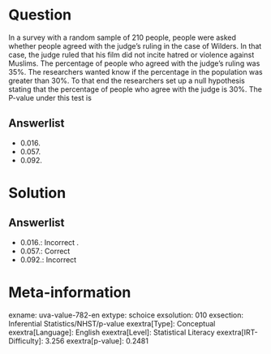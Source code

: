 Question
========

In a survey with a random sample of 210 people, people were asked whether people agreed with the judge's ruling in the case of Wilders. In that case, the judge ruled that his film did not incite hatred or violence against Muslims. The percentage of people who agreed with the judge's ruling was 35%. The researchers wanted know if the percentage in the population was greater than 30%. To that end the researchers set up a null hypothesis stating that the percentage of people who agree with the judge is 30%. The P-value under this test is

Answerlist
----------

* 0.016.
* 0.057.
* 0.092.

Solution
========

Answerlist
----------

* 0.016.: Incorrect .
* 0.057.: Correct
* 0.092.: Incorrect

Meta-information
================
exname: uva-value-782-en
extype: schoice
exsolution: 010
exsection: Inferential Statistics/NHST/p-value
exextra[Type]: Conceptual
exextra[Language]: English
exextra[Level]: Statistical Literacy
exextra[IRT-Difficulty]: 3.256
exextra[p-value]: 0.2481
